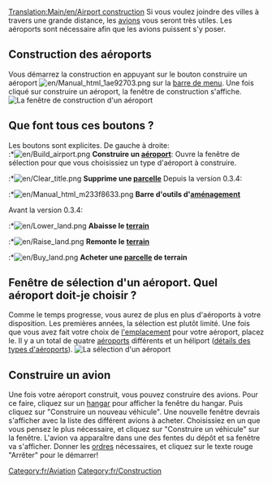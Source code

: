 {{fr/Dépassé}}
[[Translation:Main/en/Airport construction]]{{en/-}}{{fr/Table des matières}}
Si vous voulez joindre des villes à travers une grande distance, les [[Main/fr/Avions|avions]] vous seront très utiles. Les aéroports sont nécessaire afin que les avions puissent s'y poser.

==Construction des aéroports==
Vous démarrez la construction en appuyant sur le bouton construire un aéroport [[File:en/Manual html 1ae92703.png]] sur la [[Main/fr/Interface|barre de menu]]. Une fois cliqué sur construire un aéroport, la fenêtre de construction s'affiche.
[[File:fr/Airport construction.png|none|frame|La fenêtre de construction d'un aéroport]]

==Que font tous ces boutons ?==
Les boutons sont explicites. De gauche à droite:<br>
:*[[File:en/Build airport.png]] '''Construire un [[Main/fr/Aéroports|aéroport]] ''': Ouvre la fenêtre de sélection pour que vous choisissiez un type d'aéroport à construire.
:*[[File:en/Clear title.png]] '''Supprime une [[Main/fr/Aménagement Paysager|parcelle]] '''
Depuis la version 0.3.4:
:*[[File:en/Manual html m233f8633.png]] '''Barre d'outils d'[[Main/fr/Aménagement Paysager|aménagement]] '''

Avant la version 0.3.4:
:*[[File:en/Lower land.png]] '''Abaisse le [[Main/fr/Aménagement Paysager|terrain]] '''
:*[[File:en/Raise land.png]] '''Remonte le [[Main/fr/Aménagement Paysager|terrain]] '''
:*[[File:en/Buy land.png]] '''Acheter une [[Main/fr/Aménagement Paysager|parcelle]] de terrain'''

==Fenêtre de sélection d'un aéroport. Quel aéroport doit-je choisir ?==
Comme le temps progresse, vous aurez de plus en plus d'aéroports à votre disposition. Les premières années, la sélection est plutôt limité. Une fois que vous avez fait votre choix de [[Main/fr/Gares|l'emplacement]] pour votre aéroport, placez le. Il y a un total de quatre [[Main/fr/Aéroports|aéroports]] différents et un héliport ([[Main/fr/Aéroports|détails des types d'aéroports]]).
[[File:fr/Airport-selection1.png|none|frame|La sélection d'un aéroport]]

==Construire un avion==
Une fois votre aéroport construit, vous pouvez construire des avions. Pour ce faire, cliquez sur un [[Main/fr/Dépôts|hangar]] pour afficher la fenêtre du hangar. Puis cliquez sur "Construire un nouveau véhicule". Une nouvelle fenêtre devrais s'afficher avec la liste des différent avions à acheter. Choisissiez en un que vous pensez le plus nécessaire, et cliquez sur "Construire un véhicule" sur la fenêtre. L'avion va apparaître dans une des fentes du dépôt et sa fenêtre va s'afficher. Donner les [[Main/fr/Ordres|ordres]] nécessaires, et cliquez sur le texte rouge "Arrêter" pour le démarrer!

[[Category:fr/Aviation]]
[[Category:fr/Construction]]